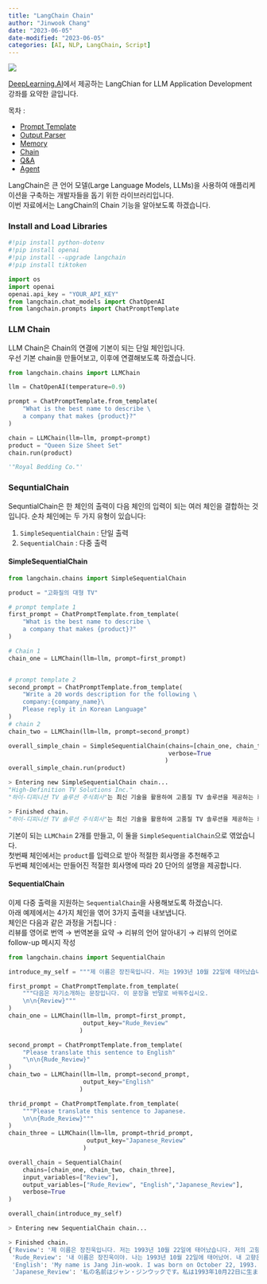 ```yaml
---
title: "LangChain Chain"
author: "Jinwook Chang"
date: "2023-06-05"
date-modified: "2023-06-05"
categories: [AI, NLP, LangChain, Script]
---
```


![](../../others/prompt.png)


[DeepLearning.AI](https://www.deeplearning.ai/)에서 제공하는 LangChian for LLM Application Development 강좌를 요약한 글입니다.

목차 :

* [Prompt Template](../langchain-prompt-template/)
* [Output Parser](../langchain-output-parser/)
* [Memory](../langchain-memory/)
* [Chain](../langchain-chains/)
* [Q&A](../langchain-qna)
* [Agent](../langchain-agent)

LangChain은 큰 언어 모델(Large Language Models, LLMs)을 사용하여 애플리케이션을 구축하는 개발자들을 돕기 위한 라이브러리입니다. \
이번 자료에서는 LangChain의 Chain 기능을 알아보도록 하겠습니다.

### Install and Load Libraries

```python
#!pip install python-dotenv
#!pip install openai
#!pip install --upgrade langchain
#!pip install tiktoken

import os
import openai
openai.api_key = "YOUR_API_KEY"
from langchain.chat_models import ChatOpenAI
from langchain.prompts import ChatPromptTemplate

```

### LLM Chain
 
LLM Chain은 Chain의 연결에 기본이 되는 단일 체인입니다. \
우선 기본 chain을 만들어보고, 이후에 연결해보도록 하겠습니다.

```python
from langchain.chains import LLMChain

llm = ChatOpenAI(temperature=0.9)

prompt = ChatPromptTemplate.from_template(
    "What is the best name to describe \
    a company that makes {product}?"
)

chain = LLMChain(llm=llm, prompt=prompt)
product = "Queen Size Sheet Set"
chain.run(product)
```

```python
'"Royal Bedding Co."'
```


### SequntialChain

SequntialChain은 한 체인의 출력이 다음 체인의 입력이 되는 여러 체인을 결합하는 것입니다.
순차 체인에는 두 가지 유형이 있습니다:

1. `SimpleSequentialChain` : 단일 출력
2. `SequentialChain` : 다중 출력

#### SimpleSequentialChain

```python
from langchain.chains import SimpleSequentialChain

product = "고화질의 대형 TV"

# prompt template 1
first_prompt = ChatPromptTemplate.from_template(
    "What is the best name to describe \
    a company that makes {product}?"
)

# Chain 1
chain_one = LLMChain(llm=llm, prompt=first_prompt)


# prompt template 2
second_prompt = ChatPromptTemplate.from_template(
    "Write a 20 words description for the following \
    company:{company_name}\
    Please reply it in Korean Language"
)
# chain 2
chain_two = LLMChain(llm=llm, prompt=second_prompt)

overall_simple_chain = SimpleSequentialChain(chains=[chain_one, chain_two],
                                             verbose=True
                                            )
overall_simple_chain.run(product)
```

```python
> Entering new SimpleSequentialChain chain...
"High-Definition TV Solutions Inc."
"하이-디피니션 TV 솔루션 주식회사"는 최신 기술을 활용하여 고품질 TV 솔루션을 제공하는 회사입니다.

> Finished chain.
"하이-디피니션 TV 솔루션 주식회사"는 최신 기술을 활용하여 고품질 TV 솔루션을 제공하는 회사입니다.
```

기본이 되는 `LLMChain` 2개를 만들고, 이 둘을 `SimpleSequentialChain`으로 엮었습니다. \
첫번째 체인에서는 `product`를 입력으로 받아 적절한 회사명을 추천해주고 \
두번째 체인에서는 만들어진 적절한 회사명에 따라 20 단어의 설명을 제공합니다.

#### SequentialChain

이제 다중 출력을 지원하는 `SequentialChain`을 사용해보도록 하겠습니다. \
아래 예제에서는 4가지 체인을 엮어 3가지 출력을 내보냅니다. \
체인은 다음과 같은 과정을 거칩니다 : \
리뷰를 영어로 번역 → 번역본을 요약 → 리뷰의 언어 알아내기 → 리뷰의 언어로 follow-up 메시지 작성

```python
from langchain.chains import SequentialChain

introduce_my_self = """제 이름은 장진욱입니다. 저는 1993년 10월 22일에 태어났습니다. 저의 고향은 통영이고 그 곳에서 7살까지 살다가 서울로 이사왔습니다."""

first_prompt = ChatPromptTemplate.from_template(
    """다음은 자기소개하는 문장입니다. 이 문장을 반말로 바꿔주십시오.
    \n\n{Review}"""
)
chain_one = LLMChain(llm=llm, prompt=first_prompt, 
                     output_key="Rude_Review"
                    )

second_prompt = ChatPromptTemplate.from_template(
    "Please translate this sentence to English"
    "\n\n{Rude_Review}"
)
chain_two = LLMChain(llm=llm, prompt=second_prompt, 
                     output_key="English"
                    )

thrid_prompt = ChatPromptTemplate.from_template(
    """Please translate this sentence to Japanese.
    \n\n{Rude_Review}"""
)
chain_three = LLMChain(llm=llm, prompt=thrid_prompt,
                      output_key="Japanese_Review"
                     )

overall_chain = SequentialChain(
    chains=[chain_one, chain_two, chain_three],
    input_variables=["Review"],
    output_variables=["Rude_Review", "English","Japanese_Review"],
    verbose=True
)

overall_chain(introduce_my_self)
```

```python
> Entering new SequentialChain chain...

> Finished chain.
{'Review': '제 이름은 장진욱입니다. 저는 1993년 10월 22일에 태어났습니다. 저의 고향은 통영이고 그 곳에서 7살까지 살다가 서울로 이사왔습니다.',
 'Rude_Review': '내 이름은 장진욱이야. 나는 1993년 10월 22일에 태어났어. 내 고향은 통영이고 거기서 7살까지 살았어. 그러다가 서울로 이사왔지.',
 'English': 'My name is Jang Jin-wook. I was born on October 22, 1993. My hometown is Tongyeong, and I lived there until I was seven years old. Then, I moved to Seoul.',
 'Japanese_Review': '私の名前はジャン・ジンウックです。私は1993年10月22日に生まれました。私の故郷はトンヨンで、そこで7歳まで育ちました。その後、ソウルに引っ越しました。'}
 ```



